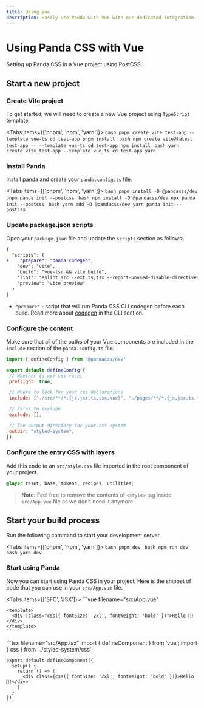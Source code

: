 ```yaml
---
title: Using Vue
description: Easily use Panda with Vue with our dedicated integration.
---
```


# Using Panda CSS with Vue

Setting up Panda CSS in a Vue project using PostCSS.

## Start a new project

<Steps>

### Create Vite project

To get started, we will need to create a new Vue project using `TypeScript` template.

<Tabs items={['pnpm', 'npm', 'yarn']}>
  <Tab>
    ```bash
    pnpm create vite test-app --template vue-ts
    cd test-app
    pnpm install
    ```
  </Tab>
  <Tab>
    ```bash
    npm create vite@latest test-app -- --template vue-ts
    cd test-app
    npm install
    ```
  </Tab>
  <Tab>
    ```bash
    yarn create vite test-app --template vue-ts
    cd test-app
    yarn
    ```
  </Tab>
</Tabs>


### Install Panda

Install panda and create your `panda.config.ts` file.

<Tabs items={['pnpm', 'npm', 'yarn']}>
  <Tab>
    ```bash
    pnpm install -D @pandacss/dev
    pnpm panda init --postcss
    ```
  </Tab>
  <Tab>
    ```bash
    npm install -D @pandacss/dev
    npx panda init --postcss
    ```
  </Tab>
  <Tab>
    ```bash
    yarn add -D @pandacss/dev
    yarn panda init --postcss
    ```
  </Tab>
</Tabs>

### Update package.json scripts

Open your `package.json` file and update the `scripts` section as follows:

```diff {3} filename="package.json"
{
  "scripts": {
+    "prepare": "panda codegen",
    "dev": "vite",
    "build": "vue-tsc && vite build",
    "lint": "eslint src --ext ts,tsx --report-unused-disable-directives --max-warnings 0",
    "preview": "vite preview"
  }
}
```
- `"prepare"` - script that will run Panda CSS CLI codegen before each build. Read more about [codegen](/docs/references/cli#panda-codegen) in the CLI section.

### Configure the content

Make sure that all of the paths of your Vue components are included in the `include` section of the `panda.config.ts` file.

```js {8, 17} filename="panda.config.ts"
import { defineConfig } from "@pandacss/dev"

export default defineConfig({
 // Whether to use css reset
 preflight: true,

 // Where to look for your css declarations
 include: ["./src/**/*.{js,jsx,ts,tsx,vue}", "./pages/**/*.{js,jsx,ts,tsx,vue}"],

 // Files to exclude
 exclude: [],

 // The output directory for your css system
 outdir: "styled-system",
})
```

### Configure the entry CSS with layers

Add this code to an `src/style.css` file imported in the root component of your project.

```css filename="src/style.css"
@layer reset, base, tokens, recipes, utilities;
```

> **Note:** Feel free to remove the contents of `<style>` tag inside `src/App.vue` file as we don't need it anymore.

## Start your build process

Run the following command to start your development server.

<Tabs items={['pnpm', 'npm', 'yarn']}>
  <Tab>
    ```bash
    pnpm dev
    ```
  </Tab>
  <Tab>
    ```bash
    npm run dev
    ```
  </Tab>
  <Tab>
    ```bash
    yarn dev
    ```
  </Tab>
</Tabs>

### Start using Panda

Now you can start using Panda CSS in your project.
Here is the snippet of code that you can use in your `src/App.vue` file.

<Tabs items={['SFC', 'JSX']}>
  <Tab>
    ```vue filename="src/App.vue"
    <script setup lang="ts">
    import { css } from '../styled-system/css';
    </script>

    <template>
      <div :class="css({ fontSize: '2xl', fontWeight: 'bold' })">Hello 🐼!</div>
    </template>
    ```
  </Tab>
  <Tab>
    ```tsx filename="src/App.tsx"
    import { defineComponent } from 'vue';
    import { css } from '../styled-system/css';

    export default defineComponent({
      setup() {
        return () => (
          <div class={css({ fontSize: '2xl', fontWeight: 'bold' })}>Hello 🐼!</div>
        )
      }
    })
    ```
  </Tab>
</Tabs>

</Steps>
